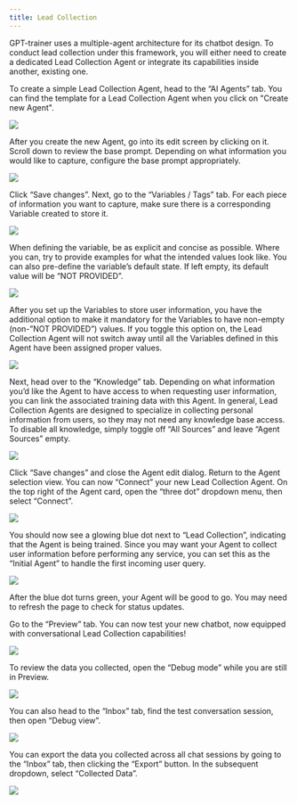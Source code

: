 ```yaml
---
title: Lead Collection
---
```


GPT-trainer uses a multiple-agent architecture for its chatbot design. To conduct lead collection
under this framework, you will either need to create a dedicated Lead Collection Agent or integrate its capabilities inside another, existing one.

To create a simple Lead Collection Agent, head to the “AI Agents” tab. You can find the template for a
Lead Collection Agent when you click on "Create new Agent".

<Frame>
  <img src="/images/lead-collection-1.png" />
</Frame>

After you create the new Agent, go into its edit screen by clicking on it. Scroll down to review the base prompt.
Depending on what information you would like to capture, configure the base prompt appropriately.

<Frame>
  <img src="/images/lead-collection-2.png" />
</Frame>

Click “Save changes”. Next, go to the “Variables / Tags” tab. For each piece of
information you want to capture, make sure there is a corresponding Variable created to store it.

<Frame>
  <img src="/images/lead-collection-3.png" />
</Frame>

When defining the variable, be as explicit and concise as possible. Where you can, try to provide examples
for what the intended values look like. You can also pre-define the variable’s default state. If left empty, its default value will be “NOT PROVIDED”.

<Frame>
  <img src="/images/lead-collection-4.png" />
</Frame>

After you set up the Variables to store user information, you have the additional
option to make it mandatory for the Variables to have non-empty (non-”NOT PROVIDED”) values.
If you toggle this option on, the Lead Collection Agent will not switch away until all the
Variables defined in this Agent have been assigned proper values.

<Frame>
  <img src="/images/lead-collection-5.png" />
</Frame>

Next, head over to the “Knowledge” tab. Depending on what information you’d like
the Agent to have access to when requesting user information, you can link
the associated training data with this Agent. In general, Lead Collection Agents are
designed to specialize in collecting personal information from users, so they may not need any
knowledge base access. To disable all knowledge, simply toggle off “All Sources” and leave “Agent Sources” empty.

<Frame>
  <img src="/images/lead-collection-6.png" />
</Frame>

Click “Save changes” and close the Agent edit dialog. Return to the Agent selection view. You can now “Connect” your new Lead Collection Agent.
On the top right of the Agent card, open the “three dot” dropdown menu, then select “Connect”.

<Frame>
  <img src="/images/lead-collection-7.png" />
</Frame>

You should now see a glowing blue dot next to “Lead Collection”, indicating that the
Agent is being trained. Since you may want your Agent to collect user
information before performing any service, you can set this as the “Initial Agent” to handle the first incoming user query.

<Frame>
  <img src="/images/lead-collection-8.png" />
</Frame>

After the blue dot turns green, your Agent will be good to go. You may need to
refresh the page to check for status updates.

Go to the “Preview” tab. You can now test your new chatbot, now equipped with conversational Lead Collection capabilities!

<Frame>
  <img src="/images/lead-collection-9.png" />
</Frame>

To review the data you collected, open the “Debug mode” while you are still in Preview.

<Frame>
  <img src="/images/lead-collection-10.png" />
</Frame>

You can also head to the “Inbox” tab, find the test conversation session, then open “Debug view”.

<Frame>
  <img src="/images/lead-collection-11.png" />
</Frame>

You can export the data you collected across all chat sessions by going to the “Inbox” tab, then clicking the
“Export” button. In the subsequent dropdown, select “Collected Data”.

<Frame>
  <img src="/images/lead-collection-12.png" />
</Frame>
